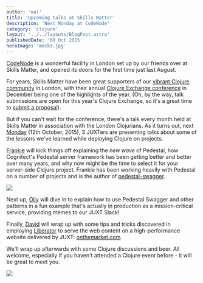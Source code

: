 ```yaml
---
author: 'mal'
title: 'Upcoming talks at Skills Matter'
description: 'Next Monday at CodeNode'
category: 'clojure'
layout: '../../layouts/BlogPost.astro'
publishedDate: '08 Oct 2015'
heroImage: 'mock3.jpg'
---
```



[CodeNode](https://skillsmatter.com/locations/264-skills-matter-codenode)
is a wonderful facility in London set up by our friends over at Skills
Matter, and opened its doors for the first time just last August.

For years, Skills Matter have been great supporters of our [vibrant
Clojure community](http://www.londonclojurians.org/) in London, with
their annual [Clojure Exchange
conference](https://skillsmatter.com/conferences/6861-clojure-exchange-2015)
in December being one of the highlights of the year. (Oh, by the way,
talk submissions are open for this year's Clojure Exchange, so it's a
great time to [submit a
proposal](https://docs.google.com/a/bettercities.city/forms/d/1hQDOSXSdDF22aGRbX-K5z5MZpegdmMuOVxUgO0zBwFc/viewform?edit_requested=true)).

But if you can't wait for the conference, there's a talk every month
held at Skills Matter in association with the London Clojurians. As it
turns out, next
[Monday](https://skillsmatter.com/meetups/7385-london-clojure-ug) (12th
October, 2015), 3 JUXTers are presenting talks about some of the lessons
we've learned while deploying Clojure on projects.

[Frankie](https://github.com/frankiesardo) will kick things off
explaining the _new wave_ of Pedestal, how Cognitect's Pedestal server
framework has been getting better and better over many years, and why
now might be the time to select it for your server-side Clojure project.
Frankie has been working heavily with Pedestal on a number of projects
and is the author of
[pedestal-swagger](https://github.com/frankiesardo/pedestal-swagger).


<Image width={300} src={ta} />

Next up, [Oliy](https://skillsmatter.com/legacy_profile/oliver-hine)
will dive in to explain how to use Pedestal Swagger and other patterns
in a fun example that's actually in production as a mission-critical
service, providing memes to our JUXT Slack!

Finally,
[David](https://skillsmatter.com/legacy_profile/david-humphreys) will
wrap up with some tips and tricks discovered in employing
[Liberator](http://clojure-liberator.github.io/liberator/) to serve the
web content on a high-performance website delivered by JUXT:
[onthemarket.com](https://www.onthemarket.com).

We'll wrap up afterwards with some Clojure discussions and beer. All
welcome, especially if you haven't attended a Clojure event before - it
will be great to meet you.


<Image src={cd} />
